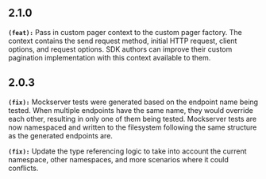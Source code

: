 ## 2.1.0
**`(feat):`** Pass in custom pager context to the custom pager factory. The context contains the send request method, initial HTTP request, client options, and request options.
SDK authors can improve their custom pagination implementation with this context available to them.


## 2.0.3
**`(fix):`** Mockserver tests were generated based on the endpoint name being tested.
When multiple endpoints have the same name, they would override each other, resulting in only one of them being tested.
Mockserver tests are now namespaced and written to the filesystem following the same structure as the generated endpoints are.


**`(fix):`** Update the type referencing logic to take into account the current namespace, other namespaces, and more scenarios where it could conflicts.


